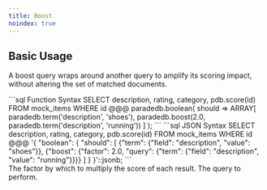 ```yaml
---
title: Boost
noindex: true
---
```


## Basic Usage

A boost query wraps around another query to amplify its scoring impact, without altering the set of matched documents.

<CodeGroup>
```sql Function Syntax
SELECT description, rating, category, pdb.score(id)
FROM mock_items
WHERE id @@@ paradedb.boolean(
  should => ARRAY[
    paradedb.term('description', 'shoes'),
    paradedb.boost(2.0, paradedb.term('description', 'running'))
  ]
);
```
```sql JSON Syntax
SELECT description, rating, category, pdb.score(id)
FROM mock_items
WHERE id @@@
'{
    "boolean": {
        "should": [
            {"term": {"field": "description", "value": "shoes"}},
            {"boost": {"factor": 2.0, "query": {"term": {"field": "description", "value": "running"}}}}
        ]
    }
}'::jsonb;
```
</CodeGroup>

<div className="mt-8" />

<ParamField body="factor" required>
  The factor by which to multiply the score of each result.
</ParamField>
<ParamField body="query" required>
  The query to perform.
</ParamField>
